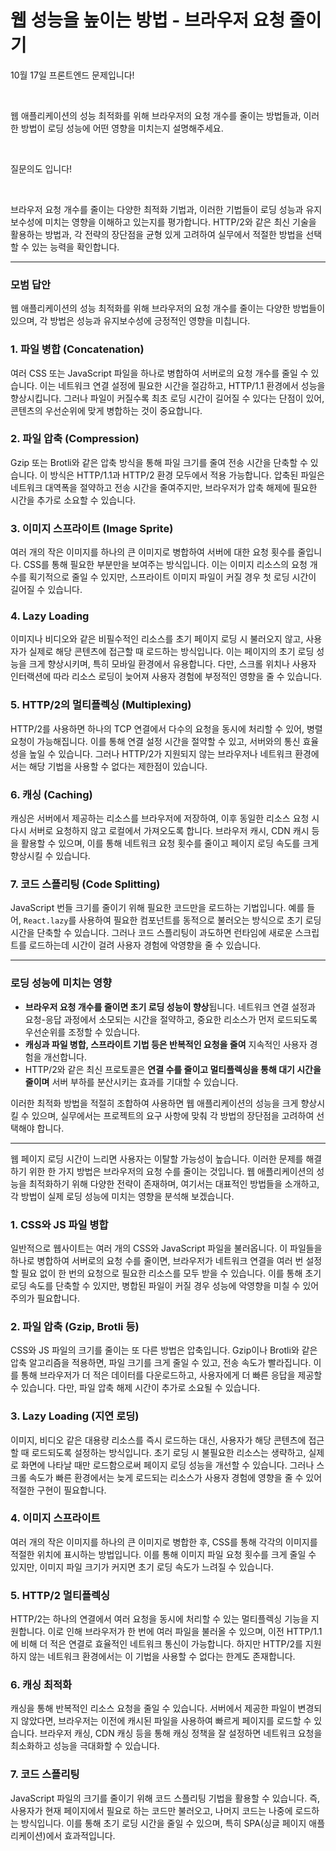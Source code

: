 # 웹 성능을 높이는 방법 - 브라우저 요청 줄이기

10월 17일 프론트엔드 문제입니다!

​

웹 애플리케이션의 성능 최적화를 위해 브라우저의 요청 개수를 줄이는 방법들과, 이러한 방법이 로딩 성능에 어떤 영향을 미치는지 설명해주세요.

​

질문의도 입니다!

​

브라우저 요청 개수를 줄이는 다양한 최적화 기법과, 이러한 기법들이 로딩 성능과 유지보수성에 미치는 영향을 이해하고 있는지를 평가합니다. HTTP/2와 같은 최신 기술을 활용하는 방법과, 각 전략의 장단점을 균형 있게 고려하여 실무에서 적절한 방법을 선택할 수 있는 능력을 확인합니다.

---

### 모범 답안

웹 애플리케이션의 성능 최적화를 위해 브라우저의 요청 개수를 줄이는 다양한 방법들이 있으며, 각 방법은 성능과 유지보수성에 긍정적인 영향을 미칩니다.

### 1. **파일 병합 (Concatenation)**

여러 CSS 또는 JavaScript 파일을 하나로 병합하여 서버로의 요청 개수를 줄일 수 있습니다. 이는 네트워크 연결 설정에 필요한 시간을 절감하고, HTTP/1.1 환경에서 성능을 향상시킵니다. 그러나 파일이 커질수록 최초 로딩 시간이 길어질 수 있다는 단점이 있어, 콘텐츠의 우선순위에 맞게 병합하는 것이 중요합니다.

### 2. **파일 압축 (Compression)**

Gzip 또는 Brotli와 같은 압축 방식을 통해 파일 크기를 줄여 전송 시간을 단축할 수 있습니다. 이 방식은 HTTP/1.1과 HTTP/2 환경 모두에서 적용 가능합니다. 압축된 파일은 네트워크 대역폭을 절약하고 전송 시간을 줄여주지만, 브라우저가 압축 해제에 필요한 시간을 추가로 소요할 수 있습니다.

### 3. **이미지 스프라이트 (Image Sprite)**

여러 개의 작은 이미지를 하나의 큰 이미지로 병합하여 서버에 대한 요청 횟수를 줄입니다. CSS를 통해 필요한 부분만을 보여주는 방식입니다. 이는 이미지 리소스의 요청 개수를 획기적으로 줄일 수 있지만, 스프라이트 이미지 파일이 커질 경우 첫 로딩 시간이 길어질 수 있습니다.

### 4. **Lazy Loading**

이미지나 비디오와 같은 비필수적인 리소스를 초기 페이지 로딩 시 불러오지 않고, 사용자가 실제로 해당 콘텐츠에 접근할 때 로드하는 방식입니다. 이는 페이지의 초기 로딩 성능을 크게 향상시키며, 특히 모바일 환경에서 유용합니다. 다만, 스크롤 위치나 사용자 인터랙션에 따라 리소스 로딩이 늦어져 사용자 경험에 부정적인 영향을 줄 수 있습니다.

### 5. **HTTP/2의 멀티플렉싱 (Multiplexing)**

HTTP/2를 사용하면 하나의 TCP 연결에서 다수의 요청을 동시에 처리할 수 있어, 병렬 요청이 가능해집니다. 이를 통해 연결 설정 시간을 절약할 수 있고, 서버와의 통신 효율성을 높일 수 있습니다. 그러나 HTTP/2가 지원되지 않는 브라우저나 네트워크 환경에서는 해당 기법을 사용할 수 없다는 제한점이 있습니다.

### 6. **캐싱 (Caching)**

캐싱은 서버에서 제공하는 리소스를 브라우저에 저장하여, 이후 동일한 리소스 요청 시 다시 서버로 요청하지 않고 로컬에서 가져오도록 합니다. 브라우저 캐시, CDN 캐시 등을 활용할 수 있으며, 이를 통해 네트워크 요청 횟수를 줄이고 페이지 로딩 속도를 크게 향상시킬 수 있습니다.

### 7. **코드 스플리팅 (Code Splitting)**

JavaScript 번들 크기를 줄이기 위해 필요한 코드만을 로드하는 기법입니다. 예를 들어, `React.lazy`를 사용하여 필요한 컴포넌트를 동적으로 불러오는 방식으로 초기 로딩 시간을 단축할 수 있습니다. 그러나 코드 스플리팅이 과도하면 런타임에 새로운 스크립트를 로드하는데 시간이 걸려 사용자 경험에 악영향을 줄 수 있습니다.

---

### 로딩 성능에 미치는 영향

- **브라우저 요청 개수를 줄이면 초기 로딩 성능이 향상**됩니다. 네트워크 연결 설정과 요청-응답 과정에서 소모되는 시간을 절약하고, 중요한 리소스가 먼저 로드되도록 우선순위를 조정할 수 있습니다.
- **캐싱과 파일 병합, 스프라이트 기법 등은 반복적인 요청을 줄여** 지속적인 사용자 경험을 개선합니다.
- HTTP/2와 같은 최신 프로토콜은 **연결 수를 줄이고 멀티플렉싱을 통해 대기 시간을 줄이며** 서버 부하를 분산시키는 효과를 기대할 수 있습니다.

이러한 최적화 방법을 적절히 조합하여 사용하면 웹 애플리케이션의 성능을 크게 향상시킬 수 있으며, 실무에서는 프로젝트의 요구 사항에 맞춰 각 방법의 장단점을 고려하여 선택해야 합니다.

---

웹 페이지 로딩 시간이 느리면 사용자는 이탈할 가능성이 높습니다. 이러한 문제를 해결하기 위한 한 가지 방법은 브라우저의 요청 수를 줄이는 것입니다. 웹 애플리케이션의 성능을 최적화하기 위해 다양한 전략이 존재하며, 여기서는 대표적인 방법들을 소개하고, 각 방법이 실제 로딩 성능에 미치는 영향을 분석해 보겠습니다.

### 1. **CSS와 JS 파일 병합**

일반적으로 웹사이트는 여러 개의 CSS와 JavaScript 파일을 불러옵니다. 이 파일들을 하나로 병합하여 서버로의 요청 수를 줄이면, 브라우저가 네트워크 연결을 여러 번 설정할 필요 없이 한 번의 요청으로 필요한 리소스를 모두 받을 수 있습니다. 이를 통해 초기 로딩 속도를 단축할 수 있지만, 병합된 파일이 커질 경우 성능에 악영향을 미칠 수 있어 주의가 필요합니다.

### 2. **파일 압축 (Gzip, Brotli 등)**

CSS와 JS 파일의 크기를 줄이는 또 다른 방법은 압축입니다. Gzip이나 Brotli와 같은 압축 알고리즘을 적용하면, 파일 크기를 크게 줄일 수 있고, 전송 속도가 빨라집니다. 이를 통해 브라우저가 더 적은 데이터를 다운로드하고, 사용자에게 더 빠른 응답을 제공할 수 있습니다. 다만, 파일 압축 해제 시간이 추가로 소요될 수 있습니다.

### 3. **Lazy Loading (지연 로딩)**

이미지, 비디오 같은 대용량 리소스를 즉시 로드하는 대신, 사용자가 해당 콘텐츠에 접근할 때 로드되도록 설정하는 방식입니다. 초기 로딩 시 불필요한 리소스는 생략하고, 실제로 화면에 나타날 때만 로드함으로써 페이지 로딩 성능을 개선할 수 있습니다. 그러나 스크롤 속도가 빠른 환경에서는 늦게 로드되는 리소스가 사용자 경험에 영향을 줄 수 있어 적절한 구현이 필요합니다.

### 4. **이미지 스프라이트**

여러 개의 작은 이미지를 하나의 큰 이미지로 병합한 후, CSS를 통해 각각의 이미지를 적절한 위치에 표시하는 방법입니다. 이를 통해 이미지 파일 요청 횟수를 크게 줄일 수 있지만, 이미지 파일 크기가 커지면 초기 로딩 속도가 느려질 수 있습니다.

### 5. **HTTP/2 멀티플렉싱**

HTTP/2는 하나의 연결에서 여러 요청을 동시에 처리할 수 있는 멀티플렉싱 기능을 지원합니다. 이로 인해 브라우저가 한 번에 여러 파일을 불러올 수 있으며, 이전 HTTP/1.1에 비해 더 적은 연결로 효율적인 네트워크 통신이 가능합니다. 하지만 HTTP/2를 지원하지 않는 네트워크 환경에서는 이 기법을 사용할 수 없다는 한계도 존재합니다.

### 6. **캐싱 최적화**

캐싱을 통해 반복적인 리소스 요청을 줄일 수 있습니다. 서버에서 제공한 파일이 변경되지 않았다면, 브라우저는 이전에 캐시된 파일을 사용하여 빠르게 페이지를 로드할 수 있습니다. 브라우저 캐싱, CDN 캐싱 등을 통해 캐싱 정책을 잘 설정하면 네트워크 요청을 최소화하고 성능을 극대화할 수 있습니다.

### 7. **코드 스플리팅**

JavaScript 파일의 크기를 줄이기 위해 코드 스플리팅 기법을 활용할 수 있습니다. 즉, 사용자가 현재 페이지에서 필요로 하는 코드만 불러오고, 나머지 코드는 나중에 로드하는 방식입니다. 이를 통해 초기 로딩 시간을 줄일 수 있으며, 특히 SPA(싱글 페이지 애플리케이션)에서 효과적입니다.
